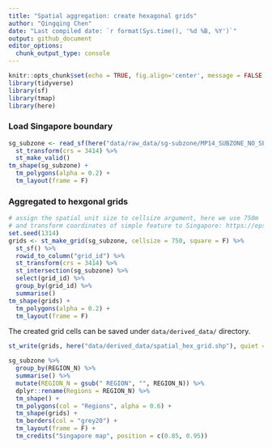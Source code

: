 ```yaml
---
title: "Spatial aggregation: create hexagonal grids"
author: "Qingqing Chen"
date: "Last compiled date: `r format(Sys.time(), '%d %B, %Y')`"
output: github_document
editor_options:
  chunk_output_type: console
---
```


```r
knitr::opts_chunk$set(echo = TRUE, fig.align='center', message = FALSE, warning = FALSE, fig.height = 10, fig.width = 10)
library(tidyverse)
library(sf)
library(tmap)
library(here)
```

### Load Singapore boundary

```r
sg_subzone <- read_sf(here("data/raw_data/sg-subzone/MP14_SUBZONE_NO_SEA_PL.shp"), quiet = T) %>% 
  st_transform(crs = 3414) %>% 
  st_make_valid()
tm_shape(sg_subzone) + 
  tm_polygons(alpha = 0.2) +
  tm_layout(frame = F) 
```

### Aggregated to hexgonal grids 

```r
# assign the spatial unit size to cellsize argument, here we use 750m
# and transform coordinates of simple feature to Singapore: https://epsg.io/3414
set.seed(1314)
grids <- st_make_grid(sg_subzone, cellsize = 750, square = F) %>% 
  st_sf() %>% 
  rowid_to_column("grid_id") %>% 
  st_transform(crs = 3414) %>% 
  st_intersection(sg_subzone) %>% 
  select(grid_id) %>% 
  group_by(grid_id) %>% 
  summarise()
tm_shape(grids) + 
  tm_polygons(alpha = 0.2) +
  tm_layout(frame = F) 
```

The created grid cells can be saved under `data/derived_data/` directory. 

```r
st_write(grids, here("data/derived_data/spatial_hex_grid.shp"), quiet = T)
```

```r
sg_subzone %>% 
  group_by(REGION_N) %>% 
  summarise() %>% 
  mutate(REGION_N = gsub(" REGION", "", REGION_N)) %>% 
  dplyr::rename(Regions = REGION_N) %>% 
  tm_shape() + 
  tm_polygons(col = "Regions", alpha = 0.6) + 
  tm_shape(grids) + 
  tm_borders(col = "grey20") + 
  tm_layout(frame = F) + 
  tm_credits("Singapore map", position = c(0.85, 0.95))
```

